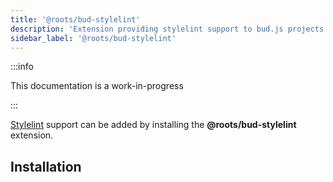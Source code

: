 ```yaml
---
title: '@roots/bud-stylelint'
description: 'Extension providing stylelint support to bud.js projects'
sidebar_label: '@roots/bud-stylelint'
---
```



:::info

This documentation is a work-in-progress

:::

[Stylelint](https://stylelint.io) support can be added by installing the **@roots/bud-stylelint** extension.

## Installation

<Install packages="@roots/bud-stylelint" />
